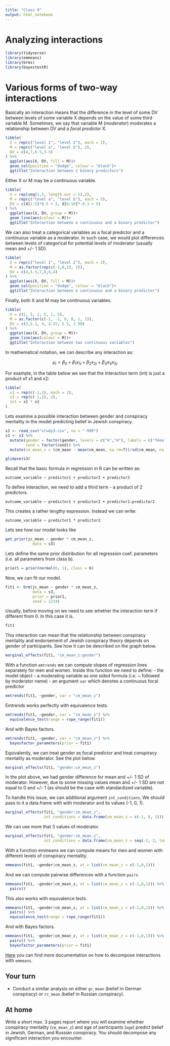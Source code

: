 ```yaml
---
title: "Class 9"
output: html_notebook
---
```



# Analyzing interactions

```r
library(tidyverse)
library(emmeans)
library(brms)
library(bayestestR)
```

# Various forms of two-way interactions

Basically an interaction means that the difference in the level of some DV between levels of some variable X depends on the value of some third variable M. Sometimes, we say that variable M (*moderator*) moderates a relationship between DV and a *focal predictor* X.

```r
tibble(
  X = rep(c("level 1", "level 2"), each = 2),
  M = rep(c("level a", "level b"), 2),
  DV = c(4,7,6.5,3.5)
) %>% 
  ggplot(aes(X, DV, fill = M))+
  geom_col(position = "dodge", colour = "black")+
  ggtitle("Interaction between 2 binary predictors")
```

Either X or M may be a continuous variable.

```r
tibble(
  X = rep(seq(1,5, length.out = 5),2),
  M = rep(c("level a", "level b"), each = 5),
  DV = c(X[1:5]*0.5 + 3, X[6:10]*-0.3 + 5)
) %>% 
  ggplot(aes(X, DV, group = M))+
  geom_line(aes(colour = M))+
  ggtitle("Interaction between a continuous and a binary predictor")
```

We can also treat a categorical variables as a focal predictor and a continuous variable as a moderator. In such case, we would plot differences between levels of categorical for potential levels of moderator (usually mean and +/- 1 SD).

```r
tibble(
  X = rep(c("level 1", "level 2"), each = 3),
  M = as.factor(rep(c(-1,0,1), 2)),
  DV = c(4,5.5,7,8,6,4)
) %>% 
  ggplot(aes(X, DV, fill = M))+
  geom_col(position = "dodge", colour = "black")+
  ggtitle("Interaction between a continuous and a binary predictor")
```


Finally, both X and M may be continuous variables.

```r
tibble(
  X = c(1, 5, 1, 5, 1, 5),
  M = as.factor(c(-1, -1, 0, 0, 1, 1)),
  DV = c(3,5.1, 4, 4.25, 5.5, 2.90)
) %>% 
  ggplot(aes(X, DV, group = M))+
  geom_line(aes(colour = M))+
  ggtitle("Interaction between two continuous variables")
```


In mathematical notation, we can describe any interaction as:

$$
\mu_i = \beta_0 + \beta_1x_{1i} + \beta_2  x_{2i} + \beta_3  x_{1i}  x_{2i}
$$

For example, in the table below we see that the interaction term (int) is just a product of x1 and x2:

```r
tibble(
  x1 = rep(c(-1,1), each = 2),
  x2 = rep(c(-1,1), 2),
  int = x1 * x2
)
```

Lets examine a possible interaction between gender and conspiracy mentality in the model predicting belief in Jewish conspiracy.

```r
s3 <- read_csv("study3.csv", na = "-999")
s3 <- s3 %>% 
  mutate(gender = factor(gender, levels = c("k","m"), labels = c("female","male")),
         cond = factor(cond)) %>% 
  mutate(cm_mean_z = (cm_mean - mean(cm_mean, na.rm=T))/sd(cm_mean, na.rm=T))

glimpse(s3)
```

Recall that the basic formula in regression in R can be written as:

```
outcome_variable ~ predictor1 + predictor2 + predictor3
```

To define interaction, we need to add a third term - a product of 2 predictors. 

```
outcome_variable ~ predictor1 + predictor2 + predictor1:predictor2
```

This creates a rather lengthy expression. Instead we can write:

```
outcome_variable ~ predictor1 * predictor2
```


Lets see how our model looks like

```r
get_prior(jc_mean ~ gender * cm_mean_z,
            data = s3)
```

Lets define the same prior distribution for all regression coef. parameters (i.e. all parameters from class b).

```r
prior1 = prior(normal(0, 1), class = b)
```

Now, we can fit our model.

```r
fit1 <- brm(jc_mean ~ gender * cm_mean_z,
            data = s3,
            prior = prior1,
            seed = 1234)
```

Usually, before moving on we need to see whether the interaction term if different from 0. In this case it is. 

```r
fit1
```

This interaction can mean that the relationship between conspiracy mentality and endorsement of Jewish conspiracy theory depends on gender of participants. See how it can be described on the graph below.

```r
marginal_effects(fit1, "cm_mean_z:gender")
```

With a function `emtrends` we can compute slopes of regression lines separately for men and women.
Inside this function we need to define:
- the model object
- a moderating variable as one sided formula (i.e. ~ followed by moderator name)
- an argument `var` which denotes a continuous focal predictor

```r
emtrends(fit1, ~gender, var = "cm_mean_z")
```

Emtrends works perfectly with equivalence tests.

```r
emtrends(fit1, ~gender, var = "cm_mean_z") %>% 
  equivalence_test(range = rope_range(fit1))
```

And with Bayes factors.

```r
emtrends(fit1, ~gender, var = "cm_mean_z") %>% 
  bayesfactor_parameters(prior = fit1)
```

Equivalently, we can treat gender as focal predictor and treat conspiracy mentality as moderator. See the plot below.

```r
marginal_effects(fit1, "gender:cm_mean_z")
```

In the plot above, we had gender difference for mean and +/- 1 SD of moderator. However, due to some missing values mean and +/- 1 SD are not equal to 0 and +/- 1 (as should be the case with standardized variable). 

To handle this issue, we can additional argument `int_conditions`. We should pass to it a data.frame with with moderator and its values (-1, 0, 1).

```r
marginal_effects(fit1, "gender:cm_mean_z", 
                 int_conditions = data.frame(cm_mean_z = c(-1, 0, 1)))
```

We can use more that 3 values of moderator.

```r
marginal_effects(fit1, "gender:cm_mean_z", 
                 int_conditions = data.frame(cm_mean_z = seq(-2, 2, length = 11)))
```

With a function emmeans we can compute means for men and women with different levels of conspiracy mentality.

```r
emmeans(fit1, ~gender|cm_mean_z, at = list(cm_mean_z = c(-1,0,1)))
```

And we can compute pairwise differences with a function `pairs`.

```r
emmeans(fit1, ~gender|cm_mean_z, at = list(cm_mean_z = c(-1,0,1))) %>% 
  pairs()
```

This also works with equivalence tests.

```r
emmeans(fit1, ~gender|cm_mean_z, at = list(cm_mean_z = c(-1,0,1))) %>% 
  pairs() %>% 
  equivalence_test(range = rope_range(fit1))
```

And with Bayes factors.
```r
emmeans(fit1, ~gender|cm_mean_z, at = list(cm_mean_z = c(-1,0,1))) %>% 
  pairs() %>% 
  bayesfactor_parameters(prior = fit1)
```

[Here](https://stats.idre.ucla.edu/r/seminars/interactions-r/#s3) you can find more documentation on how to decompose interactions with `emmeans`.


## Your turn

- Conduct a similar analysis on either `gc_mean` (belief in German conspiracy) or `rc_mean` (belief in Russian conspiracy).


## At home

Write a short max. 3 pages report where you will examine whether conspiracy mentality (`cm_mean_z`) and age of participants (`age`) predict belief in Jewish, German, and Russian conspiracy. You should decompose any significant interaction you encounter.


